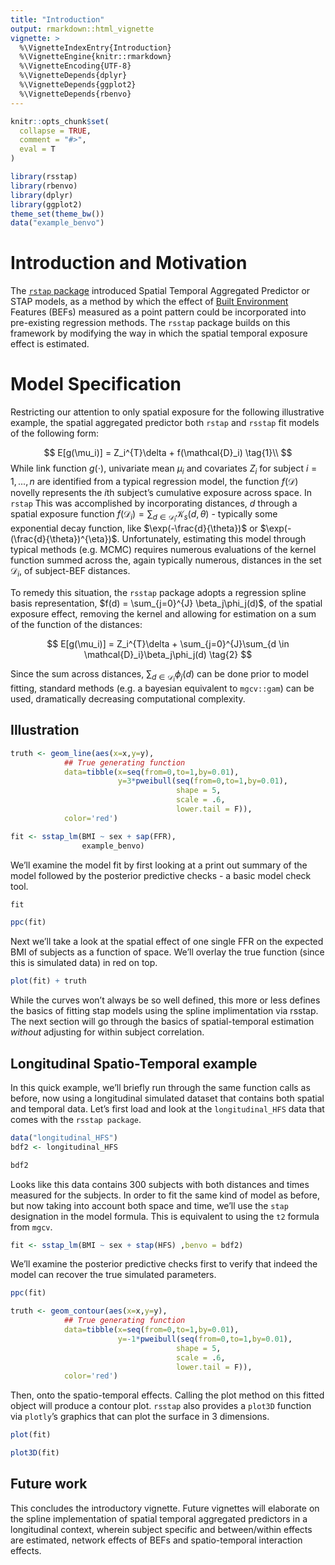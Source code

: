 ```yaml
---
title: "Introduction"
output: rmarkdown::html_vignette
vignette: >
  %\VignetteIndexEntry{Introduction}
  %\VignetteEngine{knitr::rmarkdown}
  %\VignetteEncoding{UTF-8}
  %\VignetteDepends{dplyr}
  %\VignetteDepends{ggplot2}
  %\VignetteDepends{rbenvo}
---
```


```r
knitr::opts_chunk$set(
  collapse = TRUE,
  comment = "#>",
  eval = T
)
```


```r
library(rsstap)
library(rbenvo)
library(dplyr)
library(ggplot2)
theme_set(theme_bw())
data("example_benvo")
```

# Introduction and Motivation

The [`rstap` package](https://biostatistics4socialimpact.github.io/rstap) introduced Spatial Temporal Aggregated Predictor or STAP models, as a method by which the effect of [Built Environment](https://en.wikipedia.org/wiki/Built_environment) Features (BEFs) measured as a point pattern could be incorporated into pre-existing regression methods. The `rsstap` package builds on this framework by modifying the way in which the spatial temporal exposure effect is estimated.

# Model Specification

Restricting our attention to only spatial exposure for the following illustrative example, the spatial aggregated predictor both `rstap` and `rsstap` fit models of the following form:

$$
E[g(\mu_i)] = Z_i^{T}\delta + f(\mathcal{D}_i) \tag{1}\\
$$
While link function $g(\cdot)$, univariate mean $\mu_i$ and covariates $Z_i$ for subject $i=1,...,n$ are identified from a typical regression model, the function $f(\mathcal{D})$ novelly represents the $i$th subject's cumulative exposure across space. In `rstap` This was accomplished by incorporating distances, $d$ through a spatial exposure function $f(\mathcal{D}_i) = \sum_{d \in \mathcal{D}_i} \mathcal{K}_s(d,\theta)$ - typically some exponential decay function, like $\exp(-\frac{d}{\theta})$ or $\exp(-(\frac{d}{\theta})^{\eta})$. Unfortunately, estimating this model through typical methods (e.g. MCMC) requires numerous evaluations of the kernel function summed across the, again typically numerous, distances in the set $\mathcal{D}_i$, of subject-BEF distances.

To remedy this situation, the `rsstap` package adopts a regression spline basis representation, $f(d) = \sum_{j=0}^{J} \beta_j\phi_j(d)$, of the spatial exposure effect, removing the kernel and allowing for estimation on a sum of the function of the distances:

$$
E[g(\mu_i)] = Z_i^{T}\delta +   \sum_{j=0}^{J}\sum_{d \in \mathcal{D}_i}\beta_j\phi_j(d) \tag{2}
$$

Since the sum across distances, $\sum_{d\in \mathcal{D}_i} \phi_j(d)$ can be done prior to model fitting, standard methods (e.g. a bayesian equivalent to `mgcv::gam`) can be used, dramatically decreasing computational complexity. 

## Illustration



```r
truth <- geom_line(aes(x=x,y=y),
            ## True generating function
            data=tibble(x=seq(from=0,to=1,by=0.01),
                        y=3*pweibull(seq(from=0,to=1,by=0.01),
                                     shape = 5,
                                     scale = .6,
                                     lower.tail = F)),
            color='red')
```

```r
fit <- sstap_lm(BMI ~ sex + sap(FFR),
                example_benvo)
```

We'll examine the model fit by first looking at a print out summary of the model followed by the posterior predictive checks - a basic model check tool.

```r
fit
```


```r
ppc(fit)
```

Next we'll take a look at the spatial effect of one single FFR on the expected BMI of subjects as a function of space. We'll overlay the true function (since this is simulated data) in red on top.


```r
plot(fit) + truth
```


While the curves won't always be so well defined, this more or less defines the basics of fitting stap models using the spline implimentation via rsstap. The next section will go through the basics of spatial-temporal estimation *without* adjusting for within subject correlation.


## Longitudinal Spatio-Temporal example

In this quick example, we'll briefly run through the same function calls as before, now using a longitudinal simulated dataset that contains both spatial and temporal data. Let's first load and look at the `longitudinal_HFS` data that comes with the `rsstap package`.

```r
data("longitudinal_HFS")
bdf2 <- longitudinal_HFS
```

```r
bdf2
```

Looks like this data contains 300 subjects with both distances and times measured for the subjects. In order to fit the same kind of model as before, but now taking into account both space and time, we'll use the `stap` designation in the model formula. This is equivalent to using the `t2` formula from `mgcv`.

```r
fit <- sstap_lm(BMI ~ sex + stap(HFS) ,benvo = bdf2)
```

We'll examine the posterior predictive checks first to verify that indeed the model can recover the true simulated parameters.

```r
ppc(fit)
```


```r
truth <- geom_contour(aes(x=x,y=y),
            ## True generating function
            data=tibble(x=seq(from=0,to=1,by=0.01),
                        y=-1*pweibull(seq(from=0,to=1,by=0.01),
                                     shape = 5,
                                     scale = .6,
                                     lower.tail = F)),
            color='red')
```

Then, onto the spatio-temporal effects. Calling the plot method on this fitted object will produce a contour plot. `rsstap` also provides a `plot3D` function via `plotly`'s graphics that can plot the surface in 3 dimensions.

```r
plot(fit)
```

```r
plot3D(fit)
```

## Future work

This concludes the introductory vignette. Future vignettes will elaborate on the spline implementation of spatial temporal aggregated predictors in a longitudinal context, wherein subject specific and between/within effects are estimated, network effects of BEFs and spatio-temporal interaction effects.

